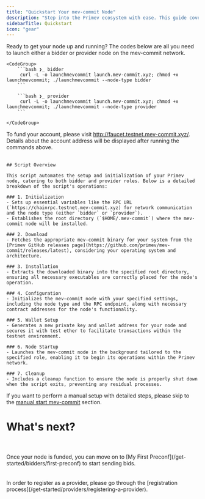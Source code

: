 ```yaml
---
title: "Quickstart Your mev-commit Node"
description: "Step into the Primev ecosystem with ease. This guide covers everything you need to set up your mev-commit node, whether you're aiming to be a bidder or a provider."
sidebarTitle: Quickstart
icon: "gear"
---
```


Ready to get your node up and running? The codes below are all you need to launch either a bidder or provider node on the mev-commit network.
  

    <CodeGroup>
        ```bash ❯_ bidder
         curl -L -o launchmevcommit launch.mev-commit.xyz; chmod +x launchmevcommit; ./launchmevcommit --node-type bidder
        ```

        ```bash ❯_ provider
         curl -L -o launchmevcommit launch.mev-commit.xyz; chmod +x launchmevcommit; ./launchmevcommit --node-type provider
        ```

    </CodeGroup>  
<Note>
        To fund your account, please visit <a href="http://faucet.testnet.mev-commit.xyz/">http://faucet.testnet.mev-commit.xyz/</a>. Details about the account address will be displayed after running the commands above.
</Note>
<br></br>

<Accordion title="🤔 What does the script do?">

    ## Script Overview

    This script automates the setup and initialization of your Primev node, catering to both bidder and provider roles. Below is a detailed breakdown of the script's operations:

    ### 1. Initialization
    - Sets up essential variables like the RPC URL (`https://chainrpc.testnet.mev-commit.xyz) for network communication and the node type (either `bidder` or `provider`).
    - Establishes the root directory (`$HOME/.mev-commit`) where the mev-commit node will be installed.

    ### 2. Download
    - Fetches the appropriate mev-commit binary for your system from the [Primev GitHub releases page](https://github.com/primev/mev-commit/releases/latest), considering your operating system and architecture.

    ### 3. Installation
    - Extracts the downloaded binary into the specified root directory, ensuring all necessary executables are correctly placed for the node's operation.

    ### 4. Configuration
    - Initializes the mev-commit node with your specified settings, including the node type and the RPC endpoint, along with necessary contract addresses for the node's functionality.

    ### 5. Wallet Setup
    - Generates a new private key and wallet address for your node and secures it with test ether to facilitate transactions within the testnet environment.

    ### 6. Node Startup
    - Launches the mev-commit node in the background tailored to the specified role, enabling it to begin its operations within the Primev network.

    ### 7. Cleanup
    - Includes a cleanup function to ensure the node is properly shut down when the script exits, preventing any residual processes.

</Accordion>

If you want to perform a manual setup with detailed steps, please skip to the [manual start mev-commit](/developers/manual-start-mev-commit) section.

# What's next?  

<CardGroup cols={2}>
  <div className="inline-card-header">
    <Card title="Bidders" icon="user-bounty-hunter">
      <br />
      <br />
      Once your node is funded, you can move on to [My First Preconf](/get-started/bidders/first-preconf) to start sending bids.
    </Card>
  </div>
  <div className="inline-card-header">
    <Card title="Providers" icon="network-wired">
      <br />
      <br />
      In order to register as a provider, please go through the [registration
      process](/get-started/providers/registering-a-provider).
    </Card>
  </div>
</CardGroup>
